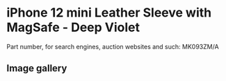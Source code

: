 
# iPhone 12 mini Leather Sleeve with MagSafe - Deep Violet

Part number, for search engines, auction websites and such: MK093ZM/A

## Image gallery

<div style={{ width: "768px" }}>
  <GalleryComponent
    images={[
      {
        original: "/everysource/MK093.png",
        thumbnail: "/everypreview/MK093.png",
      },
      {
        original: "/everysource/MK093_AV1.png",
        thumbnail: "/everypreview/MK093_AV1.png",
      }
    ]}
  />
</div>